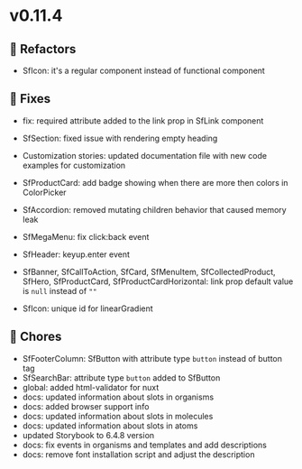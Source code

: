 
<Meta title="Releases/v0.11.x - Latest Minor/v0.11.4 - Latest/Change log" />

# v0.11.4


## 🔨 Refactors

- SfIcon: it's a regular component instead of functional component

## 🐛 Fixes
- fix: required attribute added to the link prop in SfLink component

- SfSection: fixed issue with rendering empty heading
- Customization stories: updated documentation file with new code examples for customization
- SfProductCard: add badge showing when there are more then colors in ColorPicker
- SfAccordion: removed mutating children behavior that caused memory leak
- SfMegaMenu: fix click:back event 
- SfHeader: keyup.enter event
- SfBanner, SfCallToAction, SfCard, SfMenuItem, SfCollectedProduct, SfHero, SfProductCard, SfProductCardHorizontal: link prop default value is `null` instead of `""`
- SfIcon: unique id for linearGradient

## 🧹 Chores

- SfFooterColumn: SfButton with attribute type `button` instead of button tag
- SfSearchBar: attribute type `button` added to SfButton
- global: added html-validator for nuxt
- docs: updated information about slots in organisms
- docs: added browser support info
- docs: updated information about slots in molecules
- docs: updated information about slots in atoms
- updated Storybook to 6.4.8 version
- docs: fix events in organisms and templates and add descriptions 
- docs: remove font installation script and adjust the description 
